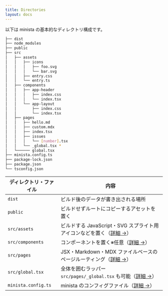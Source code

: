 ```yaml
---
title: Directories
layout: docs
---
```


以下は minista の基本的なディレクトリ構成です。

```sh
├── dist
├── node_modules
├── public
├── src
│   ├── assets
│   │   ├── icons
│   │   │   ├── foo.svg
│   │   │   └── bar.svg
│   │   ├── entry.css
│   │   └── entry.ts
│   ├── components
│   │   ├── app-header
│   │   │   ├── index.css
│   │   │   └── index.tsx
│   │   └── app-layout
│   │       ├── index.css
│   │       └── index.tsx
│   ├── pages
│   │   ├── hello.md
│   │   ├── custom.mdx
│   │   ├── index.tsx
│   │   ├── issues
│   │   │   └── [number].tsx
│   │   └── _global.tsx *
│   └────── global.tsx
├── minista.config.ts
├── package-lock.json
├── package.json
└── tsconfig.json
```

| ディレクトリ・ファイル | 内容                                                                                |
| ---------------------- | ----------------------------------------------------------------------------------- |
| `dist`                 | ビルド後のデータが書き出される場所                                                  |
| `public`               | ビルドせずルートにコピーするアセットを置く                                          |
| `src/assets`           | ビルドする JavaScript・SVG スプライト用アイコンなどを置く（[詳細 →](/docs/assets)） |
| `src/components`       | コンポーネントを置く※任意（[詳細 →](/docs/components)）                             |
| `src/pages`            | JSX・Markdown・MDX ファイルベースのページルーティング（[詳細 →](/docs/pages)）      |
| `src/global.tsx`       | 全体を囲むラッパー `src/pages/_global.tsx` も可能（[詳細 →](/docs/root)）           |
| `minista.config.ts`    | minista のコンフィグファイル（[詳細 →](/docs/config)）                              |
